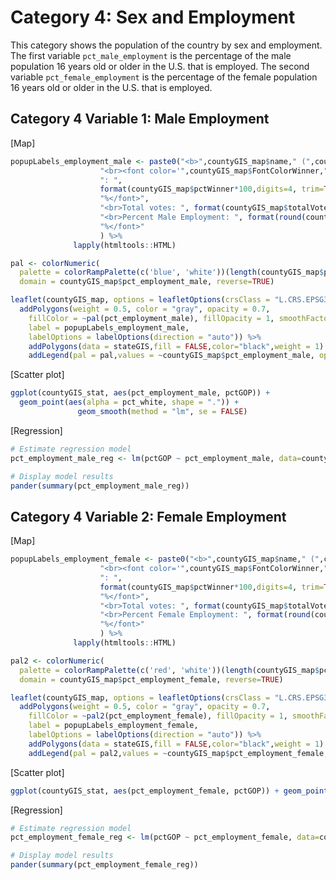 # Category 4: Sex and Employment

This category shows the population of the country by sex and employment. The first variable `pct_male_employment` is the percentage of the male population 16 years old or older in the U.S. that is employed. The second variable `pct_female_employment` is the percentage of the female population 16 years old or older in the U.S. that is employed.


## Category 4 Variable 1: Male Employment

[Map]

```r
popupLabels_employment_male <- paste0("<b>",countyGIS_map$name," (",countyGIS_map$FIPS,")</b>",
                    "<br><font color='",countyGIS_map$FontColorWinner,"'>",countyGIS_map$winner, 
                    ": ",
                    format(countyGIS_map$pctWinner*100,digits=4, trim=TRUE),
                    "%</font>",
                    "<br>Total votes: ", format(countyGIS_map$totalVotes,big.mark=",", trim=TRUE),
                    "<br>Percent Male Employment: ", format(round(countyGIS_map$pct_employment_male, 2),big.mark=",", trim=TRUE),
                    "%</font>"
                    ) %>% 
              lapply(htmltools::HTML)
```

```r
pal <- colorNumeric(
  palette = colorRampPalette(c('blue', 'white'))(length(countyGIS_map$pct_employment_male)), 
  domain = countyGIS_map$pct_employment_male, reverse=TRUE)

leaflet(countyGIS_map, options = leafletOptions(crsClass = "L.CRS.EPSG3857"), width="100%") %>%
  addPolygons(weight = 0.5, color = "gray", opacity = 0.7,
    fillColor = ~pal(pct_employment_male), fillOpacity = 1, smoothFactor = 0.5,
    label = popupLabels_employment_male,
    labelOptions = labelOptions(direction = "auto")) %>%
    addPolygons(data = stateGIS,fill = FALSE,color="black",weight = 1) %>%
    addLegend(pal = pal,values = ~countyGIS_map$pct_employment_male, opacity = 0.7, title = "% Male Employment",position = "bottomright")
```

[Scatter plot]

```r
ggplot(countyGIS_stat, aes(pct_employment_male, pctGOP)) + 
  geom_point(aes(alpha = pct_white, shape = ".")) + 
               geom_smooth(method = "lm", se = FALSE) 
```


[Regression]

```r
# Estimate regression model
pct_employment_male_reg <- lm(pctGOP ~ pct_employment_male, data=countyGIS_stat)

# Display model results
pander(summary(pct_employment_male_reg))
```

## Category 4 Variable 2: Female Employment

[Map]

```r
popupLabels_employment_female <- paste0("<b>",countyGIS_map$name," (",countyGIS_map$FIPS,")</b>",
                    "<br><font color='",countyGIS_map$FontColorWinner,"'>",countyGIS_map$winner, 
                    ": ",
                    format(countyGIS_map$pctWinner*100,digits=4, trim=TRUE),
                    "%</font>",
                    "<br>Total votes: ", format(countyGIS_map$totalVotes,big.mark=",", trim=TRUE),
                    "<br>Percent Female Employment: ", format(round(countyGIS_map$pct_employment_female, 2),big.mark=",", trim=TRUE),
                    "%</font>"
                    ) %>% 
              lapply(htmltools::HTML)
```

```r
pal2 <- colorNumeric(
  palette = colorRampPalette(c('red', 'white'))(length(countyGIS_map$pct_employment_female)), 
  domain = countyGIS_map$pct_employment_female, reverse=TRUE)

leaflet(countyGIS_map, options = leafletOptions(crsClass = "L.CRS.EPSG3857"), width="100%") %>%
  addPolygons(weight = 0.5, color = "gray", opacity = 0.7,
    fillColor = ~pal2(pct_employment_female), fillOpacity = 1, smoothFactor = 0.5,
    label = popupLabels_employment_female,
    labelOptions = labelOptions(direction = "auto")) %>%
    addPolygons(data = stateGIS,fill = FALSE,color="black",weight = 1) %>%
    addLegend(pal = pal2,values = ~countyGIS_map$pct_employment_female, opacity = 0.7, title = "% Female Employment",position = "bottomright")
```


[Scatter plot]

```r
ggplot(countyGIS_stat, aes(pct_employment_female, pctGOP)) + geom_point(aes(alpha = pct_white, shape = ".")) + geom_smooth(method = "lm", se = FALSE) 
```


[Regression]

```r
# Estimate regression model
pct_employment_female_reg <- lm(pctGOP ~ pct_employment_female, data=countyGIS_stat)

# Display model results
pander(summary(pct_employment_female_reg))
```
